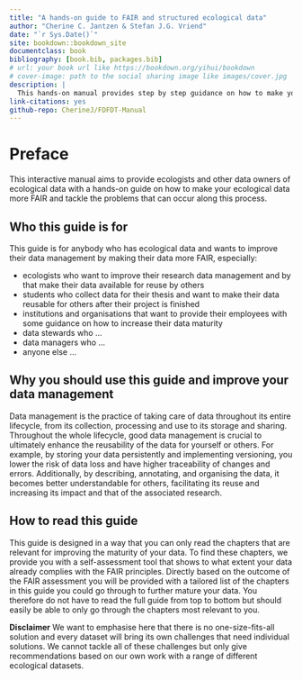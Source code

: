 ```yaml
--- 
title: "A hands-on guide to FAIR and structured ecological data"
author: "Cherine C. Jantzen & Stefan J.G. Vriend"
date: "`r Sys.Date()`"
site: bookdown::bookdown_site
documentclass: book
bibliography: [book.bib, packages.bib]
# url: your book url like https://bookdown.org/yihui/bookdown
# cover-image: path to the social sharing image like images/cover.jpg
description: |
  This hands-on manual provides step by step guidance on how to make your ecological data more FAIR (findable, accesible, interoperable and reusable).
link-citations: yes
github-repo: CherineJ/FDFDT-Manual
---
```


# Preface {-}

This interactive manual aims to provide ecologists and other data owners of ecological data with a hands-on guide on how to make your ecological data more FAIR and tackle the problems that can occur along this process. 


## Who this guide is for {-}

This guide is for anybody who has ecological data and wants to improve their data management by making their data more FAIR, especially:

- ecologists who want to improve their research data management and by that make their data available for reuse by others
- students who collect data for their thesis and want to make their data reusable for others after their project is finished
- institutions and organisations that want to provide their employees with some guidance on how to increase their data maturity 
- data stewards who …
- data managers who …
- anyone else …

## Why you should use this guide and improve your data management {-}

Data management is the practice of taking care of data throughout its entire lifecycle, from its collection, processing and use to its storage and sharing. Throughout the whole lifecycle, good data management is crucial to ultimately enhance the reusability of the data for yourself or others. For example, by storing your data persistently and implementing versioning, you lower the risk of data loss  and have higher traceability of changes and errors. Additionally, by describing, annotating,  and organising the data, it becomes better understandable for others, facilitating its reuse and increasing its impact and that of the associated research.

## How to read this guide {-}

This guide is designed in a way that you can only read the chapters that are relevant for improving the maturity of your data. To find these chapters, we provide you with a self-assessment tool that shows to what extent your data already complies with the FAIR principles. Directly based on the outcome of the FAIR assessment you will be provided with a tailored list of the chapters in this guide you could go through to further mature your data. You therefore do not have to read the full guide from top to bottom but should easily be able to only go through the chapters most relevant to you.

:::{.disclaimer}
**Disclaimer**
We want to emphasise here that there is no one-size-fits-all solution and every dataset will bring its own challenges that need individual solutions. We cannot tackle all of these challenges but only give recommendations based on our own work with a range of different ecological datasets.
:::